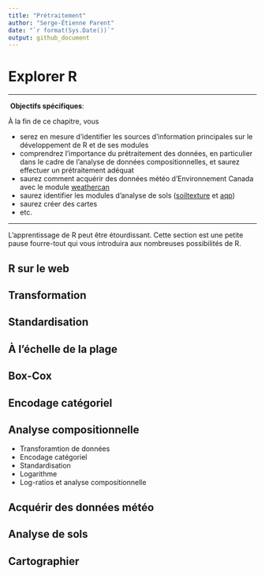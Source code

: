 ```yaml
---
title: "Prétraitement"
author: "Serge-Étienne Parent"
date: "`r format(Sys.Date())`"
output: github_document
---
```


# Explorer R {#chapitre-preprocess}

 ***
️\ **Objectifs spécifiques**:

À la fin de ce chapitre, vous

- serez en mesure d'identifier les sources d'information principales sur le développement de R et de ses modules
- comprendrez l'importance du prétraitement des données, en particulier dans le cadre de l'analyse de données compositionnelles, et saurez effectuer un prétraitement adéquat
- saurez comment acquérir des données météo d'Environnement Canada avec le module [weathercan](http://ropensci.github.io/weathercan/)
- saurez identifier les modules d'analyse de sols ([soiltexture](https://github.com/julienmoeys/soiltexture) et [aqp](http://ncss-tech.github.io/aqp/docs/))
- saurez créer des cartes
- etc.

 ***

L'apprentissage de R peut être étourdissant. Cette section est une petite pause fourre-tout qui vous introduira aux nombreuses possibilités de R.

## R sur le web

## Transformation

## Standardisation

## À l'échelle de la plage

## Box-Cox

## Encodage catégoriel

## Analyse compositionnelle

- Transforamtion de données
- Encodage catégoriel
- Standardisation
- Logarithme
- Log-ratios et analyse compositionnelle

## Acquérir des données météo

## Analyse de sols

## Cartographier